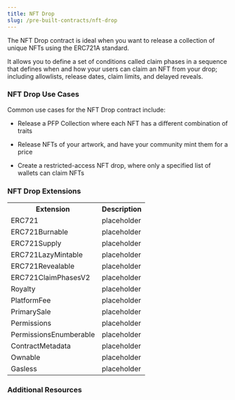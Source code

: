 ```yaml
---
title: NFT Drop
slug: /pre-built-contracts/nft-drop
---
```



<div className="deployContractBtnContainer" style={{ marginTop: -70 }}>
  <DeployThisContractButton
    link={"https://thirdweb.com/thirdweb.eth/DropERC721via=portal"}
    contractType="marketplace"
  />
</div>

The NFT Drop contract is ideal when you want to release a collection of unique NFTs using the ERC721A standard.

It allows you to define a set of conditions called claim phases in a sequence that defines when and how your users can claim an NFT from your drop; including allowlists, release dates, claim limits, and delayed reveals.

### NFT Drop Use Cases

Common use cases for the NFT Drop contract include:

- Release a PFP Collection where each NFT has a different combination of traits

- Release NFTs of your artwork, and have your community mint them for a price

- Create a restricted-access NFT drop, where only a specified list of wallets can claim NFTs

### NFT Drop Extensions

<table>
  <tr>
    <th>Extension</th>
    <th>Description</th>
  </tr>
  <tr>
    <td>ERC721</td>
    <td>placeholder</td>
  </tr>
  <tr>
    <td>ERC721Burnable</td>
    <td>placeholder</td>
  </tr>
  <tr>
    <td>ERC721Supply</td>
    <td>placeholder</td>
  </tr>
  <tr>
    <td>ERC721LazyMintable</td>
    <td>placeholder</td>
  </tr>
  <tr>
    <td>ERC721Revealable</td>
    <td>placeholder</td>
  </tr>
  <tr>
    <td>ERC721ClaimPhasesV2</td>
    <td>placeholder</td>
  </tr>
  <tr>
    <td>Royalty</td>
    <td>placeholder</td>
  </tr>
  <tr>
    <td>PlatformFee</td>
    <td>placeholder</td>
  </tr>
  <tr>
    <td>PrimarySale</td>
    <td>placeholder</td>
  </tr>
  <tr>
    <td>Permissions</td>
    <td>placeholder</td>
  </tr>
  <tr>
    <td>PermissionsEnumberable</td>
    <td>placeholder</td>
  </tr>
  <tr>
    <td>ContractMetadata</td>
    <td>placeholder</td>
  </tr>
  <tr>
    <td>Ownable</td>
    <td>placeholder</td>
  </tr>
  <tr>
    <td>Gasless</td>
    <td>placeholder</td>
  </tr>
</table>

### Additional Resources
